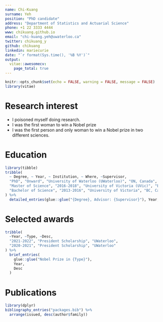 ---
name: Chi-Kuang
surname: Yeh
position: "PhD candidate"
address: "Department of Statistics and Actuarial Science"
phone: +1 22 3333 4444
www: chikuang.github.io
email: "chi-kuang.yeh@uwaterloo.ca"
twitter: chikuang_y
github: chikuang
linkedin: mariecurie
date: "`r format(Sys.time(), '%B %Y')`"
output: 
  vitae::awesomecv:
    page_total: true
---

```{r setup, include=FALSE}
knitr::opts_chunk$set(echo = FALSE, warning = FALSE, message = FALSE)
library(vitae)
```

# Research interest

 * I poisoned myself doing research.
 * I was the first woman to win a Nobel prize
 * I was the first person and only woman to win a Nobel prize in two different sciences.

# Education

```{r}
library(tibble)
tribble(
  ~ Degree, ~ Year, ~ Institution, ~ Where, ~Supervisor,
  "PhD", "Onward", "University of Waterloo (UWaterloo)", "ON, Canada", "Greg Rice",
  "Master of Science", "2016-2018", "University of Victoria (UVic)", "BC, Canada", "Julie Zhou",
  "Bachelor of Science", "2013-2016", "University of Victoria", "BC, Canada", "Julie Zhou"
) %>% 
  detailed_entries(glue::glue("{Degree}, Advisor: {Supervisor}"), Year, Institution, Where)
```

# Selected awards

```{r}
tribble(
  ~Year, ~Type, ~Desc,
  "2021-2022", "President Scholarship", "UWaterloo",
  "2020-2021", "President Scholarship", "UWaterloo"
) %>% 
  brief_entries(
    glue::glue("Nobel Prize in {Type}"),
    Year, 
    Desc
  )
```

# Publications

```{r}
library(dplyr)
bibliography_entries("packages.bib") %>%
  arrange(issued, desc(author$family))
```

